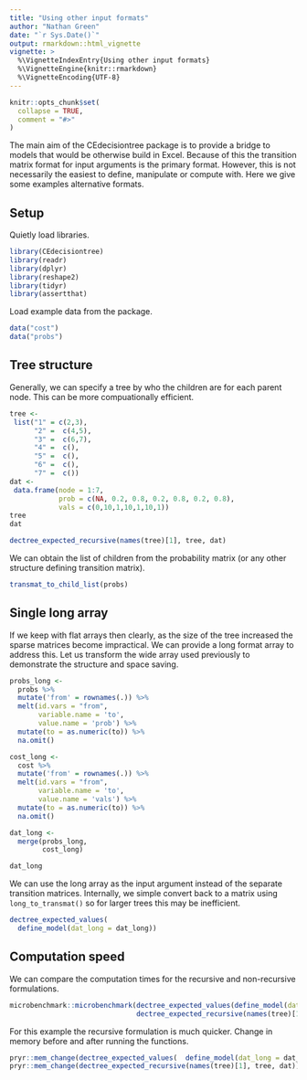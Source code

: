 ```yaml
---
title: "Using other input formats"
author: "Nathan Green"
date: "`r Sys.Date()`"
output: rmarkdown::html_vignette
vignette: >
  %\VignetteIndexEntry{Using other input formats}
  %\VignetteEngine{knitr::rmarkdown}
  %\VignetteEncoding{UTF-8}
---
```


```r
knitr::opts_chunk$set(
  collapse = TRUE,
  comment = "#>"
)
```

The main aim of the CEdecisiontree package is to provide a bridge to models that would be otherwise build in Excel.
Because of this the transition matrix format for input arguments is the primary format.
However, this is not necessarily the easiest to define, manipulate or compute with.
Here we give some examples alternative formats.

## Setup

Quietly load libraries.
```r
library(CEdecisiontree)
library(readr)
library(dplyr)
library(reshape2)
library(tidyr)
library(assertthat)
```

Load example data from the package. 
```r
data("cost")
data("probs")
```

## Tree structure

Generally, we can specify a tree by who the children are for each parent node.
This can be more compuationally efficient.
```r
tree <-
 list("1" = c(2,3),
      "2" =  c(4,5),
      "3" =  c(6,7),
      "4" =  c(),
      "5" =  c(),
      "6" =  c(),
      "7" =  c())
dat <-
 data.frame(node = 1:7,
            prob = c(NA, 0.2, 0.8, 0.2, 0.8, 0.2, 0.8),
            vals = c(0,10,1,10,1,10,1))
tree
dat

dectree_expected_recursive(names(tree)[1], tree, dat)
```

We can obtain the list of children from the probability matrix (or any other structure defining transition matrix).

```r
transmat_to_child_list(probs)
```


## Single long array

If we keep with flat arrays then clearly, as the size of the tree increased the sparse matrices become impractical. We can provide a long format array to address this. Let us transform the wide array used previously to demonstrate the structure and space saving.

```r
probs_long <-
  probs %>%
  mutate('from' = rownames(.)) %>%
  melt(id.vars = "from",
       variable.name = 'to',
       value.name = 'prob') %>%
  mutate(to = as.numeric(to)) %>% 
  na.omit()

cost_long <-
  cost %>%
  mutate('from' = rownames(.)) %>%
  melt(id.vars = "from",
       variable.name = 'to',
       value.name = 'vals') %>%
  mutate(to = as.numeric(to)) %>% 
  na.omit()

dat_long <-
  merge(probs_long,
        cost_long)

dat_long
```

We can use the long array as the input argument instead of the separate transition matrices. Internally, we simple convert back to a matrix using `long_to_transmat()` so for larger trees this may be inefficient.

```r
dectree_expected_values(
  define_model(dat_long = dat_long))
```


## Computation speed

We can compare the computation times for the recursive and non-recursive formulations.

```r
microbenchmark::microbenchmark(dectree_expected_values(define_model(dat_long = dat_long)),
                               dectree_expected_recursive(names(tree)[1], tree, dat), times = 100L)
```

For this example the recursive formulation is much quicker.
Change in memory before and after running the functions.

```r
pryr::mem_change(dectree_expected_values(  define_model(dat_long = dat_long)))
pryr::mem_change(dectree_expected_recursive(names(tree)[1], tree, dat))
```

